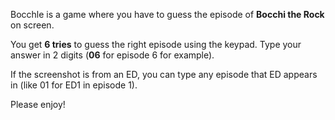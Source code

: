 Bocchle is a game where you have to guess the episode of **Bocchi the Rock** on screen.

You get **6 tries** to guess the right episode using the keypad. Type your answer in 2 digits (**06** for episode 6 for example).

If the screenshot is from an ED, you can type any episode that ED appears in (like 01 for ED1 in episode 1).

Please enjoy!
